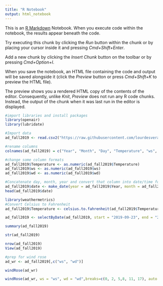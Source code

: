 ```yaml
---
title: "R Notebook"
output: html_notebook
---
```


This is an [R Markdown](http://rmarkdown.rstudio.com) Notebook. When you execute code within the notebook, the results appear beneath the code. 

Try executing this chunk by clicking the *Run* button within the chunk or by placing your cursor inside it and pressing *Cmd+Shift+Enter*. 

Add a new chunk by clicking the *Insert Chunk* button on the toolbar or by pressing *Cmd+Option+I*.

When you save the notebook, an HTML file containing the code and output will be saved alongside it (click the *Preview* button or press *Cmd+Shift+K* to preview the HTML file). 

The preview shows you a rendered HTML copy of the contents of the editor. Consequently, unlike *Knit*, *Preview* does not run any R code chunks. Instead, the output of the chunk when it was last run in the editor is displayed.
```r
#import libraries and install packages
library(openair)
library(lubridate)
```

```r
#Import data
ad_fall2019 <- read.csv2("https://raw.githubusercontent.com/lourdesvera/Community_Air_Montoring/master/Wind_Analyses/Armourdale_10yrs.csv", header = TRUE, sep = ",", stringsAsFactors = FALSE )
```

```r
#rename columns
colnames(ad_fall2019) = c("Year", "Month", "Day", "Temperature", "ws", "wd")
```

```r
#change some column formats
ad_fall2019$Temperature <- as.numeric(ad_fall2019$Temperature)
ad_fall2019$ws <- as.numeric(ad_fall2019$ws)
ad_fall2019$wd <- as.numeric(ad_fall2019$wd)
```

```r
#Concatenate day, month, year and convert that column into date/time format
ad_fall2019$date <- make_date(year = ad_fall2019$Year, month = ad_fall2019$Month , day = ad_fall2019$Day)
head(ad_fall2019$date)
```

```r
library(weathermetrics)
#Convert Celsius to Fahrenheit
ad_fall2019$Temperature <- celsius.to.fahrenheit(ad_fall2019$Temperature, round = 2)
```

```r
ad_fall2019 <- selectByDate(ad_fall2019, start = "2019-09-23", end = "2019-12-20")
```


```r
summary(ad_fall2019)
```

```r
str(ad_fall2019)
```

```r
nrow(ad_fall2019)
View(ad_fall2019)
```

```r
#prep for wind rose
ad_wr <- ad_fall2019[,c("ws", "wd")]
```

```r
windRose(ad_wr)
```

```r
windRose(ad_wr, ws = "ws", wd = "wd",breaks=c(0, 2, 5,8, 11, 17), auto.text=FALSE, paddle=FALSE, annotate=FALSE, grid.line=5, key = list(labels = c(">0-2", ">2-5", ">5-8", ">8-11", ">11-17")), key.footer = "Fall 2019 Wind Speed Plot in Armourdale, KS (m/s)", key.position = "bottom",par.settings=list(axis.line=list(col="lightgray")), col = c("#4f4f4f", "#0a7cb9", "#f9be00", "#ff7f2f", "#d7153a"))
```
